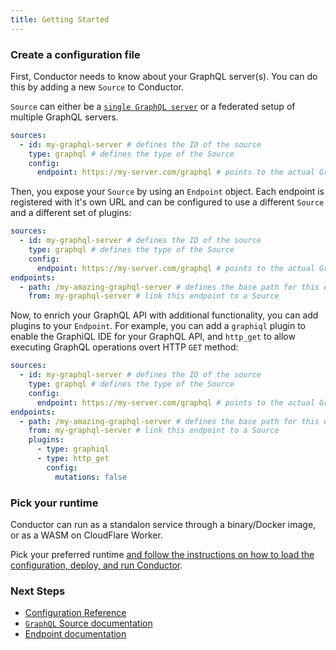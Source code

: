 ```yaml
---
title: Getting Started
---
```



<Steps>

### Create a configuration file

First, Conductor needs to know about your GraphQL server(s). You can do this by adding a new
`Source` to Conductor.

`Source` can either be a [`single GraphQL server`](./docs/configuration/sources/graphql) or a
federated setup of multiple GraphQL servers.

```yaml {2-5} filename="conductor.config.yaml"
sources:
  - id: my-graphql-server # defines the ID of the source
    type: graphql # defines the type of the Source
    config:
      endpoint: https://my-server.com/graphql # points to the actual GraphQL endpoint
```

Then, you expose your `Source` by using an `Endpoint` object. Each endpoint is registered with it's
own URL and can be configured to use a different `Source` and a different set of plugins:

```yaml /my-graphql-server/ {6-8} filename="conductor.config.yaml"
sources:
  - id: my-graphql-server # defines the ID of the source
    type: graphql # defines the type of the Source
    config:
      endpoint: https://my-server.com/graphql # points to the actual GraphQL endpoint
endpoints:
  - path: /my-amazing-graphql-server # defines the base path for this endpoint
    from: my-graphql-server # link this endpoint to a Source
```

Now, to enrich your GraphQL API with additional functionality, you can add plugins to your
`Endpoint`. For example, you can add a `graphiql` plugin to enable the GraphiQL IDE for your GraphQL
API, and `http_get` to allow executing GraphQL operations overt HTTP `GET` method:

```yaml {9-15} filename="conductor.config.yaml"
sources:
  - id: my-graphql-server # defines the ID of the source
    type: graphql # defines the type of the Source
    config:
      endpoint: https://my-server.com/graphql # points to the actual GraphQL endpoint
endpoints:
  - path: /my-amazing-graphql-server # defines the base path for this endpoint
    from: my-graphql-server # link this endpoint to a Source
    plugins:
      - type: graphiql
      - type: http_get
        config:
          mutations: false
```

### Pick your runtime

Conductor can run as a standalon service through a binary/Docker image, or as a WASM on CloudFlare
Worker.

Pick your preferred runtime
[and follow the instructions on how to load the configuration, deploy, and run Conductor](./configuration/general#loading-the-config-file).

### Next Steps

- [Configuration Reference](./configuration/general)
- [`GraphQL` Source documentation](./configuration/sources/graphql)
- [Endpoint documentation](./configuration/endpoints)

</Steps>

